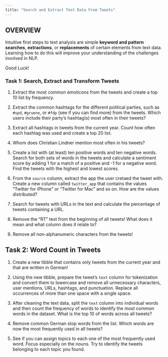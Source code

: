 ```yaml
---
title: "Search and Extract Text Data From Tweets"
---
```


## OVERVIEW

Intuitive first steps to text analysis are simple **keyword and pattern searches**, **extractions**, or **replacements** of certain elements from text data. Learning how to do this will improve your understanding of the challenges involved in NLP.

Good Luck!

### Task 1: Search, Extract and Transform Tweets

1.  Extract the most common emoticons from the tweets and create a top 10 list by frequency.

2.  Extract the common hashtags for the different political parties, such as `#spd`, `#gruene`, or `#fdp` (see if you can find more) from the tweets. Which users include their party's hashtag(s) most often in their tweets?

3.  Extract all hashtags in tweets from the current year. Count how often each hashtag was used and create a top 20 list.

4.  Whom does Christian Lindner mention most often in his tweets?

5.  Create a list with (at least) ten positive words and ten negative words. Search for both sets of words in the tweets and calculate a sentiment score by adding 1 for a match of a positive and -1 for a negative word. Find the tweets with the highest and lowest scores.

6.  From the `source` column, extract the app the user cretaed the tweet with. Create a new column called `twitter_app` that contains the values "Twitter for iPhone" or "Twitter for Mac" and so on. How are the values distributed?

7.  Search for tweets with URLs in the text and calculate the percentage of tweets containing a URL.

8.  Remove the "RT" text from the beginning of all tweets! What does it mean and what column does it relate to?

9.  Remove all non-alphanumeric characters from the tweets!

## Task 2: Word Count in Tweets

1.  Create a new tibble that contains only tweets from the current year and that are written in German!

2.  Using the new tibble, prepare the tweet's `text` column for tokenization and convert them to lowercase and remove all unnecessary characters, user mentions, URLs, hashtags, and punctuation. Replace all occurrences of more than one space with a single space.

3.  After cleaning the text data, split the `text` column into individual words and then count the frequency of words to identify the most common words in the dataset. What is the top 10 of words across all tweets?

4.  Remove common German stop words from the list. Which words are now the most frequently used in all tweets?

5. See if you can assign topics to each one of the most frequently used word. Focus especially on the nouns. Try to identify the tweets belonging to each topic you found.